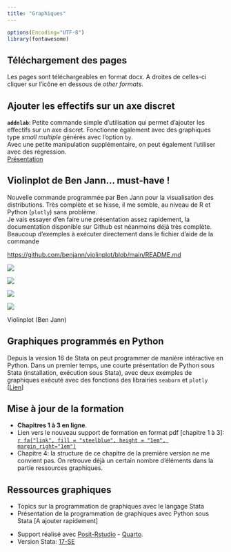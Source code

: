 ```yaml
---
title: "Graphiques"
---
```


```r
options(Encoding="UTF-8")
library(fontawesome)
```

::: {.callout-tip icon="false"}

## Téléchargement des pages  

Les pages sont téléchargeables en format docx.  A droites de celles-ci cliquer sur l'icône en dessous de *other formats*.

:::

::: {.callout-note icon="false"}
## Ajouter les effectifs sur un axe discret

**`addnlab`**: Petite commande simple d'utilisation qui permet d'ajouter les effectifs sur un axe discret. Fonctionne également avec des graphiques type *small multiple* générés avec l'option `by`.  
Avec une petite manipulation supplémentaire, on peut également l'utiliser avec des régression.  
[Présentation](https://mthevenin.github.io/stata_graphiques/programmation/addnlab/addnlab.html)

:::


::: {.callout-note icon="false"}
## Violinplot de Ben Jann... must-have !

Nouvelle commande programmée par Ben Jann pour la visualisation des distributions. Très complète et se hisse, il me semble, au niveau de R et Python (`plotly`) sans problème.  
Je vais essayer d'en faire une présentation assez rapidement, la documentation disponible sur Github est néanmoins déjà très complète. Beaucoup d'exemples à exécuter directement dans le fichier d'aide de la commande

<https://github.com/benjann/violinplot/blob/main/README.md>

::: {layout-ncol=2}

![](https://github.com/benjann/violinplot/raw/main/images/6.png)

![](https://github.com/benjann/violinplot/raw/main/images/8.png)

![](https://github.com/benjann/violinplot/raw/main/images/5.png)

![](https://github.com/benjann/violinplot/raw/main/images/10.png)


Violinplot (Ben Jann)
:::

:::


::: {.callout-note icon="false"}
## Graphiques programmés en Python

Depuis la version 16 de Stata on peut programmer de manière intéractive en Python.  Dans un premier temps, une courte présentation de Python sous Stata (installation, exécution sous Stata), avec deux exemples de graphiques exécuté avec des fonctions des librairies `seaborn` et `plotly` [[Lien](programmation/python/python.html)]

:::


::: {.callout-note icon="false"}
## Mise à jour de la formation

* **Chapitres 1 à 3 en ligne**. 
* Lien vers le nouveau support de formation en format pdf [chapitre 1 à 3]:  [`r fa("link", fill = "steelblue", height = "1em", margin_right="1em")`](v2_2022_chap123.pdf)
* Chapitre 4: la structure de ce chapitre de la première version ne me convient pas. On retrouve déjà un certain nombre d'éléments dans la partie ressources graphiques. 

:::


::: {.callout-note icon="false"}
## Ressources graphiques

* Topics sur la programmation de graphiques avec le langage Stata
* Présentation de la programmation de graphiques  avec Python sous Stata [A ajouter rapidement] 

:::


-    Support réalisé avec [Posit-Rstudio](https://posit.co/) - [Quarto](https://quarto.org).
-    Version Stata: [17-SE](https://www.stata.com/)





